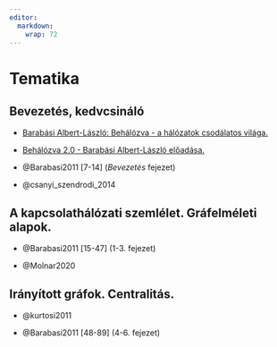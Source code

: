 ```yaml
---
editor: 
  markdown: 
    wrap: 72
---
```


# Tematika {.unnumbered}


## Bevezetés, kedvcsináló

- [Barabási Albert-László: Behálózva - a hálózatok csodálatos világa.](https://www.youtube.com/watch?v=AZ1BCScp_Pk)

- [Behálózva 2.0 - Barabási Albert-László előadása.](https://www.digitalhungary.hu/e-volution/A-halozatok-fonntartanak-a-krizisben-is/16199/)

- @Barabasi2011 [7-14] (*Bevezetés* fejezet)

- @csanyi_szendrodi_2014

## A kapcsolathálózati szemlélet. Gráfelméleti alapok.

- @Barabasi2011 [15-47] (1-3. fejezet)

- @Molnar2020

## Irányított gráfok. Centralitás.

- @kurtosi2011

- @Barabasi2011 [48-89] (4-6. fejezet)